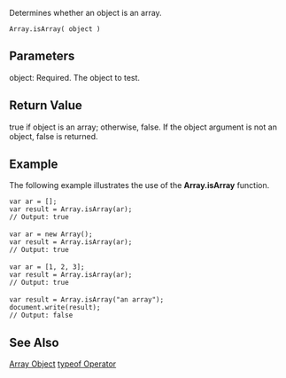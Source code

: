 Determines whether an object is an array.

 Array.isArray( object )
==Parameters==
; object: Required. The object to test.

==Return Value==
true if object is an array; otherwise, false. If the object argument is not an object, false is returned.


==Example==
The following example illustrates the use of the '''Array.isArray''' function.

 var ar = [];
 var result = Array.isArray(ar);
 // Output: true
 
 var ar = new Array();
 var result = Array.isArray(ar);
 // Output: true
 
 var ar = [1, 2, 3];
 var result = Array.isArray(ar);
 // Output: true
 
 var result = Array.isArray("an array");
 document.write(result);
 // Output: false

==See Also==

              

              

              
[[javascript/Array|Array Object]]
[[javascript/operators/typeof|typeof Operator]]

